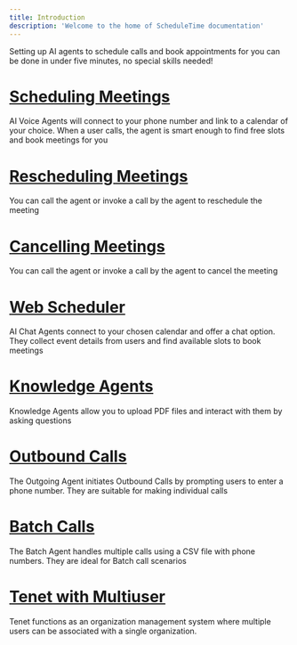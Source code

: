 ```yaml
---
title: Introduction
description: 'Welcome to the home of ScheduleTime documentation'
---
```


Setting up AI agents to schedule calls and book appointments for you can be done in under five minutes, no special skills needed!

<CardGroup cols={2}>

  <Card icon="phone">
    <div style={{ marginBottom: '0.5em' }}>
      <h1 style={{fontSize:'1.25em'}}><a href="https://reservetime.mintlify.app/getting-started/scheduling_meetings" target="_self"><u><b>Scheduling Meetings</b></u></a></h1>
    </div>
    AI Voice Agents will connect to your phone number and link to a calendar of your choice. When a user calls, the agent is smart enough to find free slots and book meetings for you
  </Card>

  <Card icon="calendar">
    <div style={{ marginBottom: '0.5em' }}>
      <h1 style={{fontSize:'1.25em'}}><a href="https://reservetime.mintlify.app/getting-started/rescheduling_meetings" target="_self"><u><b>Rescheduling Meetings</b></u></a></h1>
    </div>
    You can call the agent or invoke a call by the agent to reschedule the meeting
  </Card>

  <Card icon="ban">
    <div style={{ marginBottom: '0.5em' }}>
      <h1 style={{fontSize:'1.25em'}}><a href="https://reservetime.mintlify.app/getting-started/cancelling_meetings" target="_self"><u><b>Cancelling Meetings</b></u></a></h1>
    </div>
    You can call the agent or invoke a call by the agent to cancel the meeting
  </Card>

  <Card icon="message">
    <div style={{ marginBottom: '0.5em' }}>
      <h1 style={{fontSize:'1.25em'}}><a href="https://reservetime.mintlify.app/getting-started/web_scheduler" target="_self"><u><b>Web Scheduler</b></u></a></h1>
    </div>
    AI Chat Agents connect to your chosen calendar and offer a chat option. They collect event details from users and find available slots to book meetings
  </Card>

  <Card icon="lightbulb">
    <div style={{ marginBottom: '0.5em' }}>
      <h1 style={{fontSize:'1.25em'}}><a href="https://reservetime.mintlify.app/getting-started/knowledge_agents" target="_self"><u><b>Knowledge Agents</b></u></a></h1>
    </div>
    Knowledge Agents allow you to upload PDF files and interact with them by asking questions
  </Card>

  <Card icon="phone-volume">
    <div style={{ marginBottom: '0.5em' }}>
      <h1 style={{fontSize:'1.25em'}}><a href="https://reservetime.mintlify.app/getting-started/outbound_calls" target="_self"><u><b>Outbound Calls</b></u></a></h1>
    </div>
    The Outgoing Agent initiates Outbound Calls by prompting users to enter a phone number. They are suitable for making individual calls
  </Card>

  <Card icon="file">
    <div style={{ marginBottom: '0.5em' }}>
      <h1 style={{fontSize:'1.25em'}}><a href="https://reservetime.mintlify.app/getting-started/batch_calls" target="_self"><u><b>Batch Calls</b></u></a></h1>
    </div>
    The Batch Agent handles multiple calls using a CSV file with phone numbers. They are ideal for Batch call scenarios
  </Card>

  <Card icon="users">
    <div style={{ marginBottom: '0.5em' }}>
      <h1 style={{fontSize:'1.25em'}}><a href="https://reservetime.mintlify.app/getting-started/tenet_multiuser" target="_self"><u><b>Tenet with Multiuser</b></u></a></h1>
    </div>
    Tenet functions as an organization management system where multiple users can be associated with a single organization.
  </Card>

</CardGroup>
